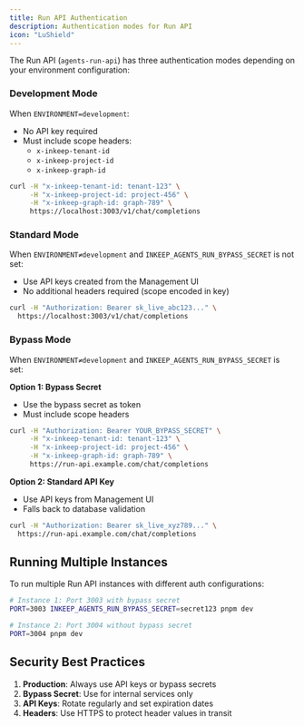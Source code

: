 ```yaml
---
title: Run API Authentication
description: Authentication modes for Run API
icon: "LuShield"
---
```


The Run API (`agents-run-api`) has three authentication modes depending on your environment configuration:

### Development Mode

When `ENVIRONMENT=development`:

- No API key required
- Must include scope headers:
  - `x-inkeep-tenant-id`
  - `x-inkeep-project-id`
  - `x-inkeep-graph-id`

```bash
curl -H "x-inkeep-tenant-id: tenant-123" \
     -H "x-inkeep-project-id: project-456" \
     -H "x-inkeep-graph-id: graph-789" \
     https://localhost:3003/v1/chat/completions
```

### Standard Mode

When `ENVIRONMENT≠development` and `INKEEP_AGENTS_RUN_BYPASS_SECRET` is not set:

- Use API keys created from the Management UI
- No additional headers required (scope encoded in key)

```bash
curl -H "Authorization: Bearer sk_live_abc123..." \
  https://localhost:3003/v1/chat/completions
```

### Bypass Mode

When `ENVIRONMENT≠development` and `INKEEP_AGENTS_RUN_BYPASS_SECRET` is set:

**Option 1: Bypass Secret**

- Use the bypass secret as token
- Must include scope headers

```bash
curl -H "Authorization: Bearer YOUR_BYPASS_SECRET" \
     -H "x-inkeep-tenant-id: tenant-123" \
     -H "x-inkeep-project-id: project-456" \
     -H "x-inkeep-graph-id: graph-789" \
     https://run-api.example.com/chat/completions
```

**Option 2: Standard API Key**

- Use API keys from Management UI
- Falls back to database validation

```bash
curl -H "Authorization: Bearer sk_live_xyz789..." \
  https://run-api.example.com/chat/completions
```

## Running Multiple Instances

To run multiple Run API instances with different auth configurations:

```bash
# Instance 1: Port 3003 with bypass secret
PORT=3003 INKEEP_AGENTS_RUN_BYPASS_SECRET=secret123 pnpm dev

# Instance 2: Port 3004 without bypass secret
PORT=3004 pnpm dev
```

## Security Best Practices

1. **Production**: Always use API keys or bypass secrets
2. **Bypass Secret**: Use for internal services only
3. **API Keys**: Rotate regularly and set expiration dates
4. **Headers**: Use HTTPS to protect header values in transit
